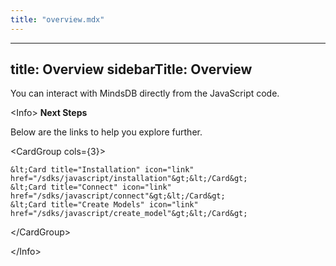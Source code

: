 ```yaml
---
title: "overview.mdx"
---
```


---
title: Overview
sidebarTitle: Overview
---

You can interact with MindsDB directly from the JavaScript code.

&lt;Info&gt;
**Next Steps**

Below are the links to help you explore further.

&lt;CardGroup cols={3}&gt;

    &lt;Card title="Installation" icon="link" href="/sdks/javascript/installation"&gt;&lt;/Card&gt;
    &lt;Card title="Connect" icon="link" href="/sdks/javascript/connect"&gt;&lt;/Card&gt;
    &lt;Card title="Create Models" icon="link" href="/sdks/javascript/create_model"&gt;&lt;/Card&gt;

&lt;/CardGroup&gt;

&lt;/Info&gt;
